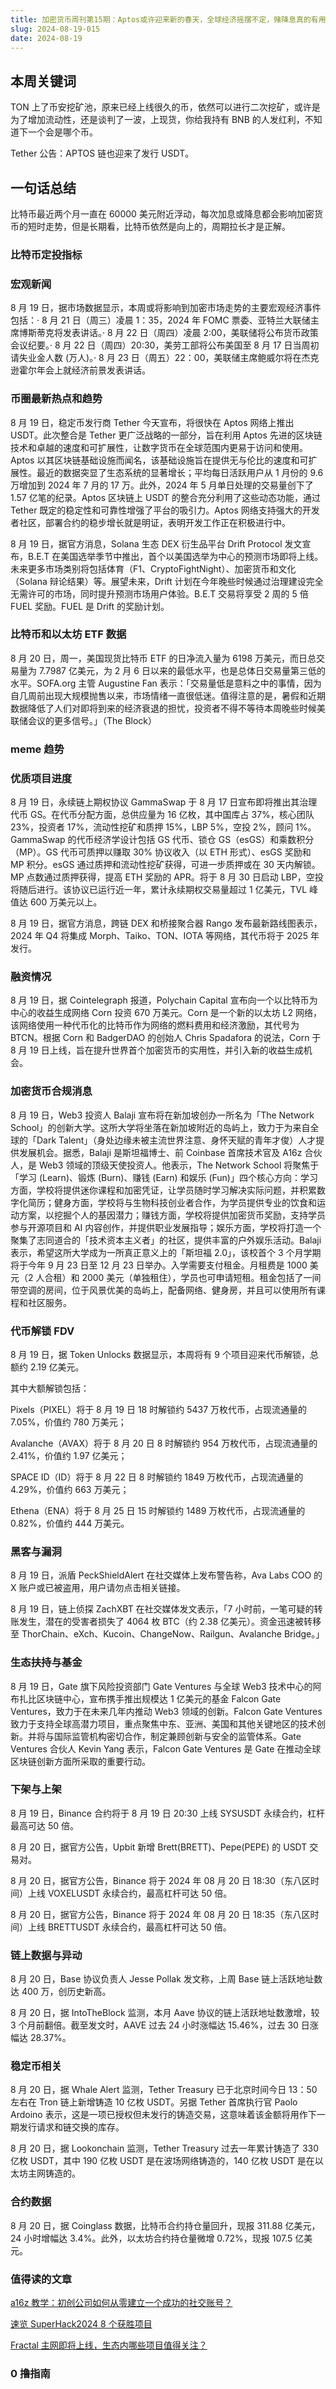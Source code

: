 ```yaml
---
title: 加密货币周刊第15期：Aptos或许迎来新的春天，全球经济摇摆不定，赌降息真的有用？
slug: 2024-08-19-015
date: 2024-08-19
---
```


## 本周关键词

TON 上了币安挖矿池，原来已经上线很久的币，依然可以进行二次挖矿，或许是为了增加流动性，还是谈判了一波，上现货，你给我持有 BNB 的人发红利，不知道下一个会是哪个币。

Tether 公告：APTOS 链也迎来了发行 USDT。

## 一句话总结

比特币最近两个月一直在 60000 美元附近浮动，每次加息或降息都会影响加密货币的短时走势，但是长期看，比特币依然是向上的，周期拉长才是正解。

### 比特币定投指标

### 宏观新闻

8 月 19 日，据市场数据显示，本周或将影响到加密市场走势的主要宏观经济事件包括：· 8 月 21 日（周三）凌晨 1：35，2024 年 FOMC 票委、亚特兰大联储主席博斯蒂克将发表讲话。· 8 月 22 日（周四）凌晨 2:00，美联储将公布货币政策会议纪要。· 8 月 22 日（周四）20:30，美劳工部将公布美国至 8 月 17 日当周初请失业金人数 (万人)。· 8 月 23 日（周五）22：00，美联储主席鲍威尔将在杰克逊霍尔年会上就经济前景发表讲话。

### 币圈最新热点和趋势

8 月 19 日，稳定币发行商 Tether 今天宣布，将很快在 Aptos 网络上推出 USDT。此次整合是 Tether 更广泛战略的一部分，旨在利用 Aptos 先进的区块链技术和卓越的速度和可扩展性，让数字货币在全球范围内更易于访问和使用。Aptos 以其区块链基础设施而闻名，该基础设施旨在提供无与伦比的速度和可扩展性。最近的数据突显了生态系统的显著增长；平均每日活跃用户从 1 月份的 9.6 万增加到 2024 年 7 月的 17 万。此外，2024 年 5 月单日处理的交易量创下了 1.57 亿笔的纪录。Aptos 区块链上 USDT 的整合充分利用了这些动态功能，通过 Tether 既定的稳定性和可靠性增强了平台的吸引力。Aptos 网络支持强大的开发者社区，部署合约的稳步增长就是明证，表明开发工作正在积极进行中。

8 月 19 日，据官方消息，Solana 生态 DEX 衍生品平台 Drift Protocol 发文宣布，B.E.T 在美国选举季节中推出，首个以美国选举为中心的预测市场即将上线。未来更多市场类别将包括体育（F1、CryptoFightNight）、加密货币和文化（Solana 辩论结果）等。展望未来，Drift 计划在今年晚些时候通过治理建设完全无需许可的市场，同时提升预测市场用户体验。B.E.T 交易将享受 2 周的 5 倍 FUEL 奖励。FUEL 是 Drift 的奖励计划。

### 比特币和以太坊 ETF 数据

8 月 20 日，周一，美国现货比特币 ETF 的日净流入量为 6198 万美元，而日总交易量为 7.7987 亿美元，为 2 月 6 日以来的最低水平，也是总体日交易量第三低的水平。SOFA.org 主管 Augustine Fan 表示：「交易量低是意料之中的事情，因为自几周前出现大规模抛售以来，市场情绪一直很低迷。值得注意的是，暑假和近期数据降低了人们对即将到来的经济衰退的担忧，投资者不得不等待本周晚些时候美联储会议的更多信号。」（The Block）

### meme 趋势

### 优质项目进度

8 月 19 日，永续链上期权协议 GammaSwap 于 8 月 17 日宣布即将推出其治理代币 GS。在代币分配方面，总供应量为 16 亿枚，其中国库占 37%，核心团队 23%，投资者 17%，流动性挖矿和质押 15%，LBP 5%，空投 2%，顾问 1%。GammaSwap 的代币经济学设计包括 GS 代币、锁仓 GS（esGS）和乘数积分（MP）。GS 代币可质押以赚取 30% 协议收入（以 ETH 形式）、esGS 奖励和 MP 积分。esGS 通过质押和流动性挖矿获得，可进一步质押或在 30 天内解锁。MP 点数通过质押获得，提高 ETH 奖励的 APR。将于 8 月 30 日启动 LBP，空投将随后进行。该协议已运行近一年，累计永续期权交易量超过 1 亿美元，TVL 峰值达 600 万美元以上。

8 月 19 日，据官方消息，跨链 DEX 和桥接聚合器 Rango 发布最新路线图表示，2024 年 Q4 将集成 Morph、Taiko、TON、IOTA 等网络，其代币将于 2025 年发行。

### 融资情况

8 月 19 日，据 Cointelegraph 报道，Polychain Capital 宣布向一个以比特币为中心的收益生成网络 Corn 投资 670 万美元。Corn 是一个新的以太坊 L2 网络，该网络使用一种代币化的比特币作为网络的燃料费用和经济激励，其代号为 BTCN。根据 Corn 和 BadgerDAO 的创始人 Chris Spadafora 的说法，Corn 于 8 月 19 日上线，旨在提升世界首个加密货币的实用性，并引入新的收益生成机会。

### 加密货币合规消息

8 月 19 日，Web3 投资人 Balaji 宣布将在新加坡创办一所名为「The Network School」的创新大学。这所大学将坐落在新加坡附近的岛屿上，致力于为来自全球的「Dark Talent」（身处边缘未被主流世界注意、身怀天赋的青年才俊）人才提供发展机会。据悉，Balaji 是斯坦福博士、前 Coinbase 首席技术官及 A16z 合伙人，是 Web3 领域的顶级天使投资人。他表示，The Network School 将聚焦于「学习 (Learn)、锻炼 (Burn)、赚钱 (Earn) 和娱乐 (Fun)」四个核心方向：学习方面，学校将提供迷你课程和加密凭证，让学员随时学习解决实际问题，并积累数字化简历；健身方面，学校将与生物科技创业者合作，为学员提供专业的饮食和运动方案，以挖掘个人的基因潜力；赚钱方面，学校将提供加密货币奖励，支持学员参与开源项目和 AI 内容创作，并提供职业发展指导；娱乐方面，学校将打造一个聚集了志同道合的「技术资本主义者」的社区，提供丰富的户外娱乐活动。Balaji 表示，希望这所大学成为一所真正意义上的「斯坦福 2.0」，该校首个 3 个月学期将于今年 9 月 23 日至 12 月 23 日举办。入学需要支付租金。月租费是 1000 美元（2 人合租）和 2000 美元（单独租住），学员也可申请短租。租金包括了一间带空调的房间，位于风景优美的岛屿上，配备网络、健身房，并且可以使用所有课程和社区服务。

### 代币解锁 FDV

8 月 19 日，据 Token Unlocks 数据显示，本周将有 9 个项目迎来代币解锁，总额约 2.19 亿美元。

其中大额解锁包括：

Pixels（PIXEL）将于 8 月 19 日 18 时解锁约 5437 万枚代币，占现流通量的 7.05%，价值约 780 万美元；

Avalanche（AVAX）将于 8 月 20 日 8 时解锁约 954 万枚代币，占现流通量的 2.41%，价值约 1.97 亿美元；

SPACE ID（ID）将于 8 月 22 日 8 时解锁约 1849 万枚代币，占现流通量的 4.29%，价值约 663 万美元；

Ethena（ENA）将于 8 月 25 日 15 时解锁约 1489 万枚代币，占现流通量的 0.82%，价值约 444 万美元。

### 黑客与漏洞

8 月 19 日，派盾 PeckShieldAlert 在社交媒体上发布警告称，Ava Labs COO 的 X 账户或已被盗用，用户请勿点击相关链接。

8 月 19 日，链上侦探 ZachXBT 在社交媒体发文表示，「7 小时前，一笔可疑的转账发生，潜在的受害者损失了 4064 枚 BTC（约 2.38 亿美元）。资金迅速被转移至 ThorChain、eXch、Kucoin、ChangeNow、Railgun、Avalanche Bridge。」

### 生态扶持与基金

8 月 19 日，Gate 旗下风险投资部门 Gate Ventures 与全球 Web3 技术中心的阿布扎比区块链中心，宣布携手推出规模达 1 亿美元的基金 Falcon Gate Ventures，致力于在未来几年内推动 Web3 领域的创新。Falcon Gate Ventures 致力于支持全球高潜力项目，重点聚焦中东、亚洲、美国和其他关键地区的技术创新。并将与国际监管机构密切合作，制定兼顾创新与安全的监管体系。Gate Ventures 合伙人 Kevin Yang 表示，Falcon Gate Ventures 是 Gate 在推动全球区块链创新方面所采取的重要行动。

### 下架与上架

8 月 19 日，Binance 合约将于 8 月 19 日 20:30 上线 SYSUSDT 永续合约，杠杆最高可达 50 倍。

8 月 20 日，据官方公告，Upbit 新增 Brett(BRETT)、Pepe(PEPE) 的 USDT 交易对。

8 月 20 日，据官方公告，Binance 将于 2024 年 08 月 20 日 18:30（东八区时间）上线 VOXELUSDT 永续合约，最高杠杆可达 50 倍。

8 月 20 日，据官方公告，Binance 将于 2024 年 08 月 20 日 18:35（东八区时间）上线 BRETTUSDT 永续合约，最高杠杆可达 50 倍。

### 链上数据与异动

8 月 20 日，Base 协议负责人 Jesse Pollak 发文称，上周 Base 链上活跃地址数达 400 万，创历史新高。

8 月 20 日，据 IntoTheBlock 监测，本月 Aave 协议的链上活跃地址数激增，较 3 个月前翻倍。截至发文时，AAVE 过去 24 小时涨幅达 15.46%，过去 30 日涨幅达 28.37%。

### 稳定币相关

8 月 20 日，据 Whale Alert 监测，Tether Treasury 已于北京时间今日 13：50 左右在 Tron 链上新增铸造 10 亿枚 USDT。另据 Tether 首席执行官 Paolo Ardoino 表示，这是一项已授权但未发行的铸造交易，这意味着该金额将用作下一期发行请求和链交换的库存。

8 月 20 日，据 Lookonchain 监测，Tether Treasury 过去一年累计铸造了 330 亿枚 USDT，其中 190 亿枚 USDT 是在波场网络铸造的，140 亿枚 USDT 是在以太坊主网铸造的。

### 合约数据

8 月 20 日，据 Coinglass 数据，比特币合约持仓量回升，现报 311.88 亿美元，24 小时增幅达 3.4%。此外，以太坊合约持仓量微增 0.72%，现报 107.5 亿美元。

### 值得读的文章

[a16z 教学：初创公司如何从零建立一个成功的社交账号？](https://www.theblockbeats.info/news/54691?from=kkdemian)

[速览 SuperHack2024 8 个获胜项目](https://www.theblockbeats.info/news/54684?from=kkdemian)

[Fractal 主网即将上线，生态内哪些项目值得关注？](https://www.theblockbeats.info/news/54706?from=kkdemian)

### 0 撸指南
